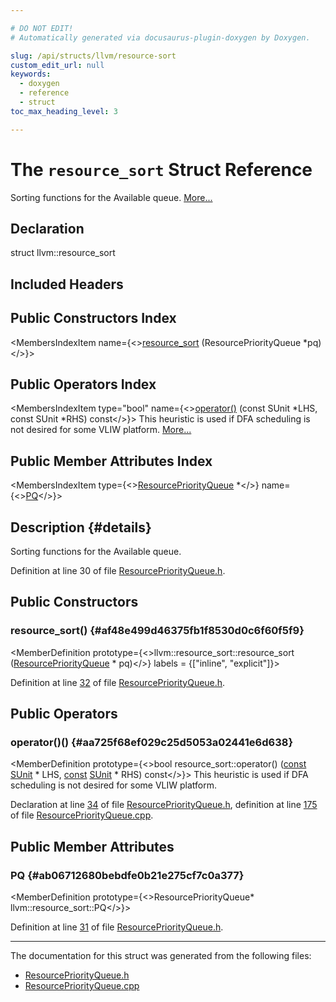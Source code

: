 ```yaml
---

# DO NOT EDIT!
# Automatically generated via docusaurus-plugin-doxygen by Doxygen.

slug: /api/structs/llvm/resource-sort
custom_edit_url: null
keywords:
  - doxygen
  - reference
  - struct
toc_max_heading_level: 3

---
```





# The `resource_sort` Struct Reference

<DoxygenPage pluginConfig={pluginConfig}>

Sorting functions for the Available queue. <a href="#details">More...</a>

## Declaration

<CodeBlock>struct llvm::resource_sort</CodeBlock>

## Included Headers

<IncludesList>
<IncludesListItem
  filePath="llvm/CodeGen/ResourcePriorityQueue.h"
  permalink="/docs/api/files/include/include/llvm/include/llvm/codegen/resourcepriorityqueue-h"
  isLocal="true" />
</IncludesList>

## Public Constructors Index

<MembersIndex>

<MembersIndexItem
  name={<><a href="#af48e499d46375fb1f8530d0c6f60f5f9">resource&#95;sort</a> (ResourcePriorityQueue &#42;pq)</>}>
</MembersIndexItem>

</MembersIndex>

## Public Operators Index

<MembersIndex>

<MembersIndexItem
  type="bool"
  name={<><a href="#aa725f68ef029c25d5053a02441e6d638">operator()</a> (const SUnit &#42;LHS, const SUnit &#42;RHS) const</>}>
This heuristic is used if DFA scheduling is not desired for some VLIW platform. <a href="#aa725f68ef029c25d5053a02441e6d638">More...</a>
</MembersIndexItem>

</MembersIndex>

## Public Member Attributes Index

<MembersIndex>

<MembersIndexItem
  type={<><a href="/docs/api/classes/llvm/resourcepriorityqueue">ResourcePriorityQueue</a> &#42;</>}
  name={<><a href="#ab06712680bebdfe0b21e275cf7c0a377">PQ</a></>}>
</MembersIndexItem>

</MembersIndex>

## Description {#details}

Sorting functions for the Available queue.

Definition at line 30 of file <a href="/docs/api/files/include/include/llvm/include/llvm/codegen/resourcepriorityqueue-h">ResourcePriorityQueue.h</a>.

<SectionDefinition>

## Public Constructors

### resource&#95;sort() {#af48e499d46375fb1f8530d0c6f60f5f9}

<MemberDefinition
  prototype={<>llvm::resource&#95;sort::resource&#95;sort (<a href="/docs/api/classes/llvm/resourcepriorityqueue">ResourcePriorityQueue</a> &#42; pq)</>}
  labels = {["inline", "explicit"]}>

Definition at line <a href="/docs/api/files/include/include/llvm/include/llvm/codegen/resourcepriorityqueue-h/#l00032">32</a> of file <a href="/docs/api/files/include/include/llvm/include/llvm/codegen/resourcepriorityqueue-h">ResourcePriorityQueue.h</a>.
</MemberDefinition>

</SectionDefinition>

<SectionDefinition>

## Public Operators

### operator()() {#aa725f68ef029c25d5053a02441e6d638}

<MemberDefinition
  prototype={<>bool resource&#95;sort::operator() (<a href="/docs/api/files/lib/lib/target/lib/target/aarch64/aarch64promoteconstant-cpp/#a90f8350fecae261c25be85d38b451bff">const</a> <a href="/docs/api/classes/llvm/sunit">SUnit</a> &#42; LHS, <a href="/docs/api/files/lib/lib/target/lib/target/aarch64/aarch64promoteconstant-cpp/#a90f8350fecae261c25be85d38b451bff">const</a> <a href="/docs/api/classes/llvm/sunit">SUnit</a> &#42; RHS) const</>}>
This heuristic is used if DFA scheduling is not desired for some VLIW platform.

Declaration at line <a href="/docs/api/files/include/include/llvm/include/llvm/codegen/resourcepriorityqueue-h/#l00034">34</a> of file <a href="/docs/api/files/include/include/llvm/include/llvm/codegen/resourcepriorityqueue-h">ResourcePriorityQueue.h</a>, definition at line <a href="/docs/api/files/lib/lib/codegen/lib/codegen/selectiondag/resourcepriorityqueue-cpp/#l00175">175</a> of file <a href="/docs/api/files/lib/lib/codegen/lib/codegen/selectiondag/resourcepriorityqueue-cpp">ResourcePriorityQueue.cpp</a>.
</MemberDefinition>

</SectionDefinition>

<SectionDefinition>

## Public Member Attributes

### PQ {#ab06712680bebdfe0b21e275cf7c0a377}

<MemberDefinition
  prototype={<>ResourcePriorityQueue&#42; llvm::resource&#95;sort::PQ</>}>

Definition at line <a href="/docs/api/files/include/include/llvm/include/llvm/codegen/resourcepriorityqueue-h/#l00031">31</a> of file <a href="/docs/api/files/include/include/llvm/include/llvm/codegen/resourcepriorityqueue-h">ResourcePriorityQueue.h</a>.
</MemberDefinition>

</SectionDefinition>

<hr/>

The documentation for this struct was generated from the following files:

<ul>
<li><a href="/docs/api/files/include/include/llvm/include/llvm/codegen/resourcepriorityqueue-h">ResourcePriorityQueue.h</a></li>
<li><a href="/docs/api/files/lib/lib/codegen/lib/codegen/selectiondag/resourcepriorityqueue-cpp">ResourcePriorityQueue.cpp</a></li>
</ul>

</DoxygenPage>

